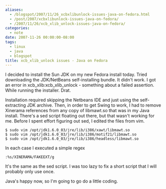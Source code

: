 ```yaml
---
aliases:
  - /blogspot/2007/11/26_xcbxlibunlock-issues-java-on-fedora.html
  - /post/2007/xcbxlibunlock-issues-java-on-fedora/
  - /2007/11/26/xcb_xlib_unlock-issues-java-on-fedora/
categories:
  - note
date: 2007-11-26 00:00:00-08:00
tags:
  - linux
  - java
  - blogspot
title: xcb_xlib_unlock issues - Java on Fedora
---
```


I decided to install the Sun JDK on my new Fedora install today. Tried downloading the JDK/NetBeans self-installing bundle. It didn't work. I got an error in xcb_xlib:xcb_xlib_unlock - something about a failed assertion. While running the installer. Drat.

Installation required skipping the Netbeans IDE and just using the self-extracting JDK archive. Then, in order to get Swing to work, I had to remove Xinerama references from any copy of libmawt.so that was in my Java install. There's a sed script floating out there, but that wasn't working for me. Before I spent effort figuring out sed, I edited the files from vim.


```console
$ sudo vim /opt/jdk1.6.0_03/jre/lib/i386/xawt/libmawt.so
$ sudo vim /opt/jdk1.6.0_03/jre/lib/i386/motif21/libmawt.so
$ sudo vim /opt/jdk1.6.0_03/jre/lib/i386/headless/libmawt.so
```

In each case I executed a simple regex

```
:%s/XINERAMA/FAKEEXT/g
```

It's the same as the sed script. I was too lazy to fix a short script that I will probably only use once.

Java's happy now, so I'm going to go do a little coding.
